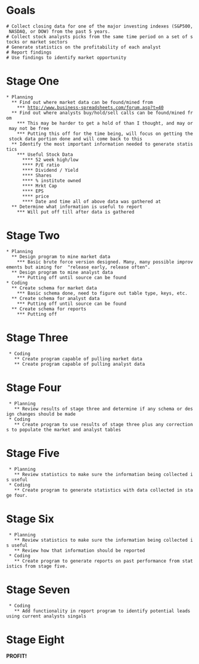 =Goals=
 # Collect closing data for one of the major investing indexes (S&P500, NASDAQ, or DOW) from the past 5 years.
 # Collect stock analysts picks from the same time period on a set of stocks or market sectors
 # Generate statistics on the profitability of each analyst
 # Report findings
 # Use findings to identify market opportunity

=Stage One=
 * Planning
   ** Find out where market data can be found/mined from
     *** http://www.business-spreadsheets.com/forum.asp?t=40
   ** Find out where analysts buy/hold/sell calls can be found/mined from
     *** This may be harder to get a hold of than I thought, and may or may not be free
     *** Putting this off for the time being, will focus on getting the stock data portion done and will come back to this
   ** Identify the most important information needed to generate statistics
     *** Useful Stock Data
       **** 52 week high/low
       **** P/E ratio
       **** Dividend / Yield
       **** Shares
       **** % institute owned
       **** Mrkt Cap
       **** EPS
       **** price
       **** Date and time all of above data was gathered at
   ** Determine what information is useful to report
     *** Will put off till after data is gathered

=Stage Two=
 * Planning
   ** Design program to mine market data
     *** Basic brute force version designed. Many, many possible improvements but aiming for  "release early, release often".
   ** Design program to mine analyst data
     *** Putting off until source can be found
 * Coding
   ** Create schema for market data
     *** Basic schema done, need to figure out table type, keys, etc.
   ** Create schema for analyst data
     *** Putting off until source can be found
   ** Create schema for reports
     *** Putting off

=Stage Three=
  * Coding
    ** Create program capable of pulling market data
    ** Create program capable of pulling analyst data

=Stage Four=
  * Planning
    ** Review results of stage three and determine if any schema or design changes should be made
  * Coding
    ** Create program to use results of stage three plus any corrections to populate the market and analyst tables

=Stage Five=
  * Planning
    ** Review statistics to make sure the information being collected is useful
  * Coding
    ** Create program to generate statistics with data collected in stage four.

=Stage Six=
  * Planning
    ** Review statistics to make sure the information being collected is useful
    ** Review how that information should be reported
  * Coding
    ** Create program to generate reports on past performance from statistics from stage five.

=Stage Seven=
  * Coding
    ** Add functionality in report program to identify potential leads using current analysts singals

=Stage Eight=
'''PROFIT!'''
